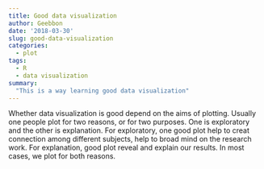 ```yaml
---
title: Good data visualization
author: Geebbon
date: '2018-03-30'
slug: good-data-visualization
categories:
  - plot
tags:
  - R
  - data visualization
summary:
  "This is a way learning good data visualization"
---
```


Whether data visualization is good depend on the aims of plotting. Usually one people plot for two reasons, or for two purposes. One is exploratory and the other is explanation. 
For exploratory, one good plot help to creat connection among different subjects, help to broad mind on the research work. For explanation, good plot reveal and explain our results. In most cases, we plot for both reasons.